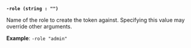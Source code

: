 <a id="token-flag-role" />

**`-role (string : "")`**

Name of the role to create the token against. Specifying this value may override 
other arguments.

**Example**: `-role "admin"`